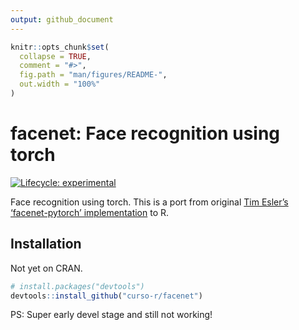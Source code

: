 ```yaml
---
output: github_document
---
```


<!-- README.md is generated from README.Rmd. Please edit that file -->

```r
knitr::opts_chunk$set(
  collapse = TRUE,
  comment = "#>",
  fig.path = "man/figures/README-",
  out.width = "100%"
)
```

# facenet: Face recognition using torch

<!-- badges: start -->
[![Lifecycle: experimental](https://img.shields.io/badge/lifecycle-experimental-orange.svg)](https://www.tidyverse.org/lifecycle/#experimental)
<!-- badges: end -->

Face recognition using torch. This is a port from original [Tim Esler's 'facenet-pytorch' implementation](https://github.com/timesler/facenet-pytorch) to R.

## Installation

Not yet on CRAN.

``` r
# install.packages("devtools")
devtools::install_github("curso-r/facenet")
```

PS: Super early devel stage and still not working!
